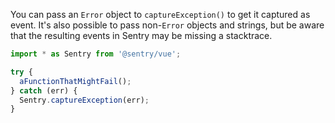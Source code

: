 You can pass an `Error` object to `captureException()` to get it captured as event. It's also possible to pass non-`Error` objects and strings, but be aware that the resulting events in Sentry may be missing a stacktrace.

```javascript
import * as Sentry from '@sentry/vue';

try {
  aFunctionThatMightFail();
} catch (err) {
  Sentry.captureException(err);
}
```

